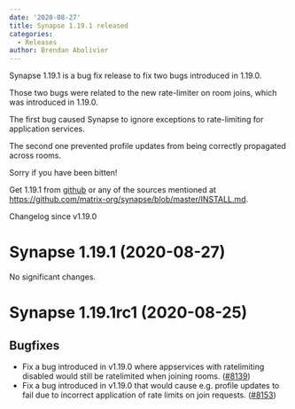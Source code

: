 ```yaml
---
date: '2020-08-27'
title: Synapse 1.19.1 released
categories:
  - Releases
author: Brendan Abolivier
---
```


Synapse 1.19.1 is a bug fix release to fix two bugs introduced in 1.19.0.

Those two bugs were related to the new rate-limiter on room joins, which was introduced in 1.19.0.

The first bug caused Synapse to ignore exceptions to rate-limiting for application services.

The second one prevented profile updates from being correctly propagated across rooms.

Sorry if you have been bitten!

Get 1.19.1 from [github](https://github.com/matrix-org/synapse/releases/tag/v1.19.1) or any of the sources mentioned at https://github.com/matrix-org/synapse/blob/master/INSTALL.md.

Changelog since v1.19.0

Synapse 1.19.1 (2020-08-27)
===========================

No significant changes.

Synapse 1.19.1rc1 (2020-08-25)
==============================

Bugfixes
--------

- Fix a bug introduced in v1.19.0 where appservices with ratelimiting disabled would still be ratelimited when joining rooms. ([\#8139](https://github.com/matrix-org/synapse/issues/8139))
- Fix a bug introduced in v1.19.0 that would cause e.g. profile updates to fail due to incorrect application of rate limits on join requests. ([\#8153](https://github.com/matrix-org/synapse/issues/8153))
